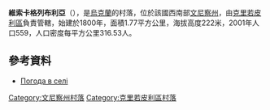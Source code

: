 {{coord|48|23|47|N|28|41|54|E|scale:30000|display=title}}

'''維索卡格列布利亞'''（{{lang-uk|Висока Гребля}}），是[[烏克蘭|烏克蘭]]的村落，位於該國西南部[[文尼察州|文尼察州]]，由[[克里若皮利區|克里若皮利區]]負責管轄，始建於1800年，面積1.77平方公里，海拔高度222米，2001年人口559，人口密度每平方公里316.53人。

==參考資料==
* [http://weather.in.ua/ua/vinnickaja/3658 Погода в селі ] {{Wayback|url=http://weather.in.ua/ua/vinnickaja/3658 |date=20111220070257 }}

[[Category:文尼察州村落|Category:文尼察州村落]]
[[Category:克里若皮利區村落|Category:克里若皮利區村落]]


{{Vinnytsia-geo-stub}}